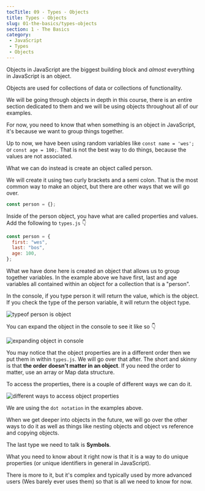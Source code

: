 ```yaml
---
tocTitle: 09 - Types - Objects
title: Types - Objects
slug: 01-the-basics/types-objects
section: 1 - The Basics
category:
 - JavaScript
 - Types
 - Objects
---
```


Objects in JavaScript are the biggest building block and _almost_ everything in JavaScript is an object.

Objects are used for collections of data or collections of functionality.

We will be going through objects in depth in this course, there is an entire section dedicated to them and we will be using objects throughout all of our examples.

For now, you need to know that when something is an object in JavaScript, it's because we want to group things together.

Up to now, we have been using random variables like `const name = 'wes';` or `const age = 100;`. That is not the best way to do things, because the values are not associated.

What we can do instead is create an object called person.

We will create it using two curly brackets and a semi colon. That is the most common way to make an object, but there are other ways that we will go over.

```js
const person = {};
```

Inside of the person object, you have what are called properties and values. Add the following to `types.js` 👇

```js
const person = {
  first: "wes",
  last: "bos",
  age: 100,
};
```

What we have done here is created an object that allows us to group together variables. In the example above we have first, last and age variables all contained within an object for a collection that is a "person".

In the console, if you type person it will return the value, which is the object. If you check the type of the person variable, it will return the object type.

![typeof person is object](./typeof-person-in-console.png)

You can expand the object in the console to see it like so 👇

![expanding object in console](./expand-object-in-console.png)

You may notice that the object properties are in a different order then we put them in within `types.js`. We will go over that after. The short and skinny is that **the order doesn't matter in an object**. If you need the order to matter, use an array or Map data structure.

To access the properties, there is a couple of different ways we can do it.

![different ways to access object properties](./different-ways-to-access-object-properties-in-console.png)

We are using the `dot notation` in the examples above.

When we get deeper into objects in the future, we will go over the other ways to do it as well as things like nesting objects and object vs reference and copying objects.

The last type we need to talk is **Symbols**.

What you need to know about it right now is that it is a way to do unique properties (or unique identifiers in general in JavaScript).

There is more to it, but it's complex and typically used by more advanced users (Wes barely ever uses them) so that is all we need to know for now.
